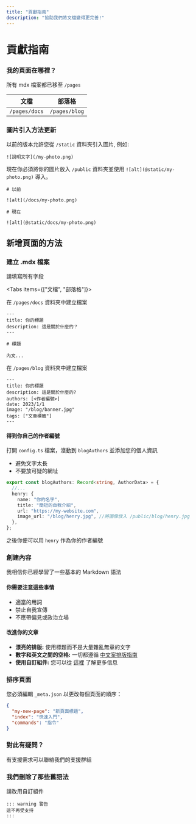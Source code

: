 ```yaml
---
title: "貢獻指南"
description: "協助我們將文檔變得更完善!"
---
```



# 貢獻指南

<div className="steps-container mt-9">

### 我的頁面在哪裡？

所有 mdx 檔案都已移至 `/pages`

| 文檔          | 部落格        |
| ------------- | ------------- |
| `/pages/docs` | `/pages/blog` |

### 圖片引入方法更新

以前的版本允許您從 `/static` 資料夾引入圖片, 例如:

```mdx
![說明文字](/my-photo.png)
```

現在你必須將你的圖片放入 `/public` 資料夾並使用 `![alt](@static/my-photo.png)` 導入。

```mdx
# 以前

![alt](/docs/my-photo.png)

# 現在

![alt](@static/docs/my-photo.png)
```

</div>

## 新增頁面的方法

<div className="steps-container">
  
### 建立 .mdx 檔案

請填寫所有字段

<Tabs items={["文檔", "部落格"]}>

<Tab>

在 `/pages/docs` 資料夾中建立檔案

```mdx
---
title: 你的標題
description: 這是關於什麼的？
---

# 標題

內文...
```

</Tab>

<Tab>
  
在 `/pages/blog` 資料夾中建立檔案

```mdx
---
title: 你的標題
description: 這是關於什麼的?
authors: [<作者編號>]
date: 2023/1/1
image: "/blog/banner.jpg"
tags: ["文章標籤"]
---
```

#### 得到你自己的作者編號

打開 `config.ts` 檔案，滾動到 `blogAuthors` 並添加您的個人資訊

- 避免文字太長
- 不要放可疑的網址

```ts
export const blogAuthors: Record<string, AuthorData> = {
  //...
  henry: {
    name: "你的名字",
    title: "簡短的自我介紹",
    url: "https://my-website.com",
    image_url: "/blog/henry.jpg", //將圖像放入 /public/blog/henry.jpg
  },
};
```

之後你便可以用 `henry` 作為你的作者編號

</Tab>

</Tabs>

### 創建內容

我相信你已經學習了一些基本的 Markdown 語法

#### 你需要注意這些事情

- 適當的用詞
- 禁止自我宣傳
- 不應帶偏見或政治立場

#### 改進你的文章

- **漂亮的排版:**
  使用標題而不是大量雜亂無章的文字
- **數字和英文之間的空格:**
  一切都遵循 [中文案排版指南](https://github.com/sparanoid/chinese-copywriting-guidelines)
- **使用自訂組件:**
  您可以從 [這裡](./components) 了解更多信息

### 排序頁面

您必須編輯 `_meta.json` 以更改每個頁面的順序：

```json
{
  "my-new-page": "新頁面標題",
  "index": "快速入門",
  "commands": "指令"
}
```

### 對此有疑問？

有支援需求可以聯絡我們的支援群組

<div className="h-stack mt-4">
  <LinkButton
    href="https://discord.gg/yeecord"
    variant="primary"
    children="加入服務器"
  />
</div>

</div>

### 我們刪除了那些舊語法

請改用自訂組件

```
::: warning 警告
這不再受支持
:::
```
